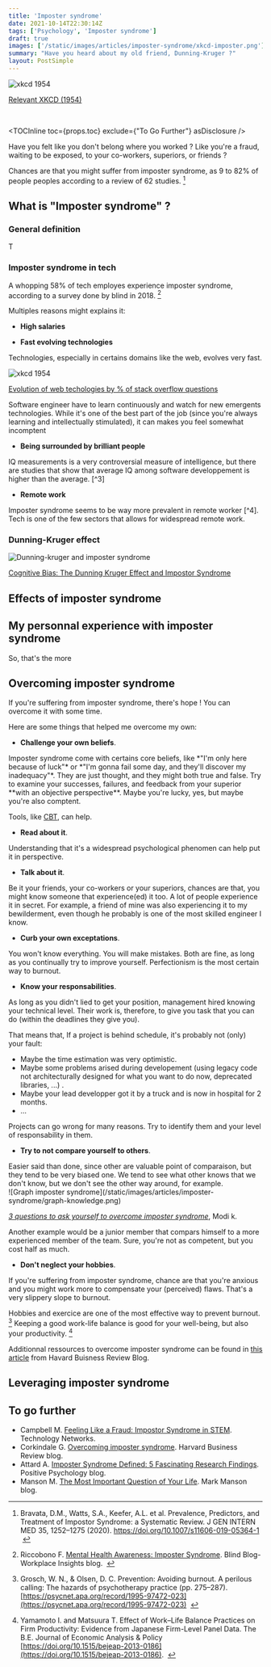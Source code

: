 ```yaml
---
title: 'Imposter syndrome'
date: 2021-10-14T22:30:14Z
tags: ['Psychology', 'Imposter syndrome']
draft: true
images: ['/static/images/articles/imposter-syndrome/xkcd-imposter.png']
summary: "Have you heard about my old friend, Dunning-Kruger ?"
layout: PostSimple
---
```






<div style={{textAlign:"center"}}>

![xkcd 1954](/static/images/articles/imposter-syndrome/xkcd-imposter.png)

[Relevant XKCD (1954)](https://xkcd.com/1954/)

</div>

<br />

<TOCInline toc={props.toc} exclude={"To Go Further"} asDisclosure />

Have you felt like you don't belong where you worked ? Like you're a fraud, waiting to be exposed, to your co-workers, superiors, or friends ? 

Chances are that you might suffer from imposter syndrome, as 9 to 82% of people peoples according to a review of 62 studies. [^1] 


## What is "Imposter syndrome" ? 

### General definition

T



### Imposter syndrome in tech

A whopping 58% of tech employes experience imposter syndrome, according to a survey done by blind in 2018. [^2]

Multiples reasons might explains it: 
*  **High salaries**

<div  style={{"paddingLeft":"1.75rem"}}>
</div>

* **Fast evolving technologies**

<div  style={{"paddingLeft":"1.75rem"}}>

Technologies, especially in certains domains like the web, evolves very fast.

<div style={{textAlign:"center"}}>

![xkcd 1954](/static/images/articles/imposter-syndrome/graph-adoption-react.png)

[Evolution of web techologies by % of stack overflow questions](https://www.tecla.io/blog/2019-stats-on-top-js-frameworks-react-angular-and-vue/)

</div>

Software engineer have to learn continuously and watch for new emergents technologies. While it's one of the best part of the job (since you're always learning and intellectually stimulated), it can makes you feel somewhat incomptent

</div>

* **Being surrounded by brilliant people**

<div  style={{"paddingLeft":"1.75rem"}}>
IQ measurements is a very controversial measure of intelligence, but there are studies that show that average IQ among software developpement is higher than the average. [^3]

</div>

* **Remote work**
<div  style={{"paddingLeft":"1.75rem"}}>
Imposter syndrome seems to be way more prevalent in remote worker [^4]. Tech is one of the few sectors that allows for widespread remote work.
</div>


### Dunning-Kruger effect



<div style={{textAlign:"center"}}>

![Dunning-kruger and imposter syndrome](/static/images/articles/imposter-syndrome/dunning-kruger.jpg)

[Cognitive Bias: The Dunning Kruger Effect and Impostor Syndrome](https://ricardo-vargas.com/podcasts/cognitive-bias-the-dunning-kruger-effect-and-impostor-syndrome-part-3-of-3/)

</div>

## Effects of imposter syndrome





## My personnal experience with imposter syndrome

So, that's the more 


## Overcoming imposter syndrome

If you're suffering from imposter syndrome, there's hope ! You can overcome it with some time. 

Here are some things that helped me overcome my own: 


* **Challenge your own beliefs**.  

<div  style={{"paddingLeft":"1.75rem"}}>
Imposter syndrome come with certains core beliefs, like *"I'm only here because of luck"* or *"I'm gonna fail some day, and they'll discover my inadequacy"*. They are just thought, and they might both true and false. Try to examine your successes, failures, and feedback from your superior **with an objective perspective**. Maybe you're lucky, yes, but maybe you're also comptent.

Tools, like [CBT](https://en.wikipedia.org/wiki/Cognitive_behavioral_therapy), can help.
</div>

* **Read about it**.  

<div  style={{"paddingLeft":"1.75rem"}}>
Understanding that it's a widespread psychological phenomen can help put it in perspective. 
</div>

* **Talk about it**.  

<div  style={{"paddingLeft":"1.75rem"}}>
Be it your friends, your co-workers or  your superiors, chances are that, you might know someone that experience(ed) it too. A lot of people experience it in secret.  For example, a friend of mine was also experiencing it to my bewilderment, even though he probably is one of the most skilled engineer I know.
</div>


* **Curb your own exceptations**.

<div  style={{"paddingLeft":"1.75rem"}}>
You won't know everything. You will make mistakes. Both are fine, as long as you continually try to improve yourself. Perfectionism is the most certain way to burnout.
</div>

* **Know your responsabilities**.  

<div  style={{"paddingLeft":"1.75rem"}}>
As long as you didn't lied to get your position, management hired knowing your technical level. Their work is, therefore, to give you task that you can do (within the deadlines they give you).

That means that, If a project is behind schedule, it's probably not (only) your fault:
*	Maybe the time estimation was very optimistic.
*	Maybe some problems arised during developement (using legacy code not architecturally designed for what you want to do now, deprecated libraries, ...) . 
*	Maybe your lead developper got it by a truck and is now in hospital for 2 months. 
*	...

Projects can go wrong for many reasons. Try to identify them and your level of responsability in them.
</div>


* **Try to not compare yourself to others**.  

<div  style={{"paddingLeft":"1.75rem"}}>
Easier said than done, since other are valuable point of comparaison, but they tend to be very biased one. We tend to see what other knows that we don't know, but we don't see the other way around, for example.

<div style={{textAlign:"center"}}>
![Graph imposter syndrome](/static/images/articles/imposter-syndrome/graph-knowledge.png)

[*3 questions to ask yourself to overcome imposter syndrome*](https://iamkanikamodi.medium.com/3-questions-to-ask-yourself-to-overcome-imposter-syndrome-a773b9f07201), Modi k.
</div>

Another example would be a junior member that compars himself to a more experienced member of the team. Sure, you're not as competent, but you cost half as much.

</div>

* **Don't neglect your hobbies**.  

<div  style={{"paddingLeft":"1.75rem"}}>
If you're suffering from imposter syndrome, chance are that you're anxious and you might work more to compensate your (perceived) flaws. That's a very slippery slope to burnout.

Hobbies and exercice are one of the most effective way to prevent burnout. [^5] Keeping a good work-life balance is good for your well-being, but also your productivity. [^6]
</div>



Additionnal ressources to overcome imposter syndrome can be found in [this article](https://hbr.org/2008/05/overcoming-imposter-syndrome) from Havard Buisness Review Blog.

## Leveraging imposter syndrome



## To go further

* Campbell  M. [Feeling Like a Fraud: Impostor Syndrome in STEM](https://www.technologynetworks.com/tn/articles/feeling-like-a-fraud-impostor-syndrome-in-stem-324839).  Technology Networks.
* Corkindale  G. [Overcoming imposter syndrome](https://hbr.org/2008/05/overcoming-imposter-syndrome).  Harvard Business Review blog.
* Attard A. [Imposter Syndrome Defined: 5 Fascinating Research Findings](https://positivepsychology.com/imposter-syndrome/). Positive Psychology blog.
* Manson M. [The Most Important Question of Your Life](https://markmanson.net/question). Mark Manson blog. 

[^1]: Bravata, D.M., Watts, S.A., Keefer, A.L. et al. Prevalence, Predictors, and Treatment of Impostor Syndrome: a Systematic Review. J GEN INTERN MED 35, 1252–1275 (2020). https://doi.org/10.1007/s11606-019-05364-1 &nbsp;

[^2]: Riccobono F. [Mental Health Awareness: Imposter Syndrome](https://www.teamblind.com/blog/index.php/2020/07/22/impostor-syndrome-tech-and-finance-professionals-are-not-immuned/). Blind Blog-Workplace Insights blog. &nbsp;

[^3]:  De La Jara R. [Modern IQ ranges for various occupations](https://www.iqcomparisonsite.com/occupations.aspx). IQ Comparason site. &nbsp; 

[^4]:  Boutchard J. [Has Remote Work Created an Imposter Syndrome Problem?](https://www.cascade.app/blog/remote-work-imposter-syndrome). Cascade blog.  &nbsp;

[^5]: Grosch, W. N., & Olsen, D. C. Prevention: Avoiding burnout. A perilous calling: The hazards of psychotherapy practice (pp. 275–287). [https://psycnet.apa.org/record/1995-97472-023](https://psycnet.apa.org/record/1995-97472-023)  &nbsp;

[^6]:  Yamamoto I. and Matsuura T. Effect of Work–Life Balance Practices on Firm Productivity: Evidence from Japanese Firm-Level Panel Data. The B.E. Journal of Economic Analysis & Policy [https://doi.org/10.1515/bejeap-2013-0186](https://doi.org/10.1515/bejeap-2013-0186). &nbsp;
